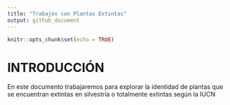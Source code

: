 ```yaml
---
title: "Trabajos con Plantas Extintas"
output: github_document
---
```


```r
knitr::opts_chunk$set(echo = TRUE)
```

# INTRODUCCIÓN

En este documento trabajaremos para explorar la identidad de plantas que se encuentran extintas en silvestría o totalmente extintas según la IUCN

